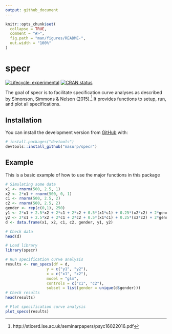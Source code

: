 ```yaml
---
output: github_document
---
```


<!-- README.md is generated from README.Rmd. Please edit that file -->

```r
knitr::opts_chunk$set(
  collapse = TRUE,
  comment = "#>",
  fig.path = "man/figures/README-",
  out.width = "100%"
)
```

# specr

<!-- badges: start -->
[![Lifecycle: experimental](https://img.shields.io/badge/lifecycle-experimental-orange.svg)](https://www.tidyverse.org/lifecycle/#experimental)
[![CRAN status](https://www.r-pkg.org/badges/version/specr)](https://CRAN.R-project.org/package=specr)
<!-- badges: end -->

The goal of specr is to facilitate specification curve analyses as described by Simonson, Simmons & Nelson (2015).[^1] It provides functions to setup, run, and plot all specifications.

## Installation

You can install the development version from [GitHub](https://github.com/) with:

``` r
# install.packages("devtools")
devtools::install_github("masurp/specr")
```
## Example

This is a basic example of how to use the major functions in this package

```r
# Simulating some data
x1 <- rnorm(500, 2.5, 1)
x2 <- 2*x1 + rnorm(500, 0, 1)
c1 <- rnorm(500, 2.5, 2)
c2 <- rnorm(500, 2.5, 2)
gender <- rep(c(0,1), 250)
y1 <- 2*x1 + 2.5*x2 + 2*c1 + 2*c2 + 0.5*(x1*c1) + 0.25*(x2*c2) + 2*gender + rnorm(500, 0, 1)
y2 <- 2*x1 + 2.5*x2 + 2*c1 + 2*c2 + 0.5*(x1*c1) + 0.25*(x2*c2) + 2*gender + rnorm(500, 0, 1)
d <- data.frame(x1, x2, c1, c2, gender, y1, y2)

# Check data
head(d)

# Load library
library(specr)

# Run specification curve analysis
results <- run_specs(df = d, 
                  y = c("y1", "y2"), 
                  x = c("x1", "x2"), 
                  model = "glm", 
                  controls = c("c1", "c2"), 
                  subset = list(gender = unique(d$gender)))
# Check results
head(results)

# Plot specification curve analysis
plot_specs(results)
```



[^1]: http://sticerd.lse.ac.uk/seminarpapers/psyc16022016.pdf
